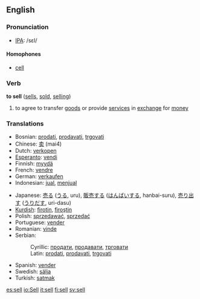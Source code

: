 ==English==
=== Pronunciation ===
*[[w:IPA|IPA]]: /sεl/
====Homophones====
*[[cell]]

=== Verb ===
'''to sell''' ([[sells]], [[sold]], [[selling]])
# to agree to transfer [[good]]s or provide [[service]]s in [[exchange]] for [[money]]

===Translations===
{{top}}
*Bosnian: [[prodati]], [[prodavati]], [[trgovati]]
*Chinese: [[卖]] (mai4)
*Dutch: [[verkopen]]
*[[Esperanto]]: [[vendi]]
*Finnish: [[myydä]]
*French: [[vendre]]
*German: [[verkaufen]]
*Indonesian: [[jual]], [[jual|menjual]]
{{mid}}
*Japanese: [[売る]] ([[うる]], uru), [[販売]]する ([[はんばい]]する, hanbai-suru), [[売り出す]] ([[うりだす]], uri-dasu)
*[[Kurdish]]: [[firotin]], [[firoştin]]
*Polish: [[sprzedawać]], [[sprzedać]] 
*Portuguese: [[vender]]
*Romanian: [[vinde]]
*Serbian:
*:Cyrillic: [[продати]], [[продавати]], [[трговати]]
*:Latin: [[prodati]], [[prodavati]], [[trgovati]]
*Spanish: [[vender]]
*Swedish: [[sälja]]
*Turkish: [[satmak]]


{{bottom}}

{{EDS|sell}}

[[es:sell]]
[[io:Sell]]
[[it:sell]]
[[fi:sell]]
[[sv:sell]]